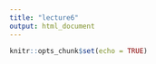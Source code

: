 ```yaml
---
title: "lecture6"
output: html_document
---
```


```r
knitr::opts_chunk$set(echo = TRUE)
```


